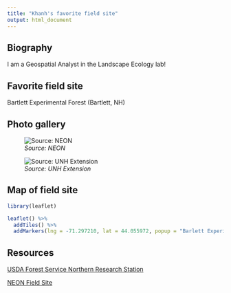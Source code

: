 ---
title: "Khanh's favorite field site"
output: html_document
---

## Biography

I am a Geospatial Analyst in the Landscape Ecology lab!

## Favorite field site

Bartlett Experimental Forest (Bartlett, NH)

## Photo gallery

![*Source: NEON*](https://www.neonscience.org/sites/default/files/styles/he/public/image-content-images/48788118261_86eeb0f101_o.jpg?h=d1cb525d&itok=fEZ_ELxH)

![*Source: UNH Extension*](https://extension.unh.edu/sites/default/files/styles/max_width_480px/public/media/2024-07/forest-fall-bartlett-experimental-forest_arsenault-3.jpg?itok=inKA8ngY)

## Map of field site

```{r warning=FALSE}
library(leaflet)

leaflet() %>% 
  addTiles() %>%     
  addMarkers(lng = -71.297210, lat = 44.055972, popup = "Barlett Experimental Forest")
```

## Resources

[USDA Forest Service Northern Research Station](https://research.fs.usda.gov/nrs/forestsandranges/locations/bartlett)

[NEON Field Site](https://www.neonscience.org/field-sites/bart)

